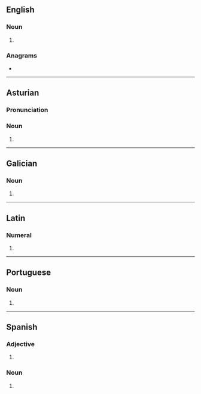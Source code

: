 ==English==

===Noun===
{{head|en|noun form}}

# {{plural of|en|primo}}

===Anagrams===
* {{anagrams|en|a=imoprs|impros|porism}}

----

==Asturian==

===Pronunciation===
{{ast-IPA}}

===Noun===
{{head|ast|noun form|g=m-p}}

# {{plural of|ast|primu}}

----

==Galician==

===Noun===
{{head|gl|noun form|g=m-p}}

# {{plural of|gl|primo}}

----

==Latin==

===Numeral===
{{la-num-form|prīmōs}}

# {{inflection of|la|prīmus||acc|m|p}}

----

==Portuguese==

===Noun===
{{head|pt|noun form}}

# {{plural of|pt|primo}}

----

==Spanish==

===Adjective===
{{head|es|adjective form|g=m-p}}

# {{adj form of|es|primo||m|p}}

===Noun===
{{head|es|noun form|g=m-p}}

# {{plural of|es|primo}}